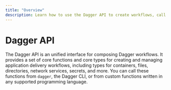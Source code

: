 ```yaml
---
title: "Overview"
description: Learn how to use the Dagger API to create workflows, call functions, and extend the API with custom functions and modules.
---
```




# Dagger API

The Dagger API is an unified interface for composing Dagger workflows. It provides a set of core functions and core types for creating and managing application delivery workflows, including types for containers, files, directories, network services, secrets, and more. You can call these functions from `dagger`, the Dagger CLI, or from custom functions written in any supported programming language.

